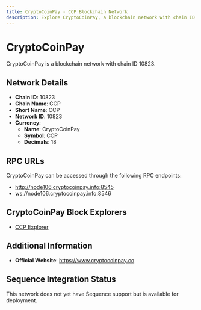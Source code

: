 ```yaml
--- 
title: CryptoCoinPay - CCP Blockchain Network
description: Explore CryptoCoinPay, a blockchain network with chain ID 10823. Learn about its native currency, CryptoCoinPay, and how to interact with the network.
---
```


# CryptoCoinPay

CryptoCoinPay is a blockchain network with chain ID 10823.

## Network Details

- **Chain ID**: 10823
- **Chain Name**: CCP
- **Short Name**: CCP
- **Network ID**: 10823
- **Currency**: 
  - **Name**: CryptoCoinPay
  - **Symbol**: CCP
  - **Decimals**: 18

## RPC URLs

CryptoCoinPay can be accessed through the following RPC endpoints:

- http://node106.cryptocoinpay.info:8545
- ws://node106.cryptocoinpay.info:8546

## CryptoCoinPay Block Explorers

- [CCP Explorer](https://cryptocoinpay.info)

## Additional Information

- **Official Website**: https://www.cryptocoinpay.co

## Sequence Integration Status

This network does not yet have Sequence support but is available for deployment.
